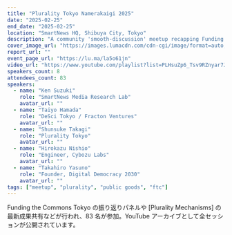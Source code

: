 ```yaml
---
title: "Plurality Tokyo Namerakaigi 2025"
date: "2025-02-25"
end_date: "2025-02-25"
location: "SmartNews HQ, Shibuya City, Tokyo"
description: "A community 'smooth-discussion' meetup recapping Funding the Commons Tokyo 2024 and previewing the Plurality Mechanisms PMF report, with lightning talks and open Q&A."
cover_image_url: "https://images.lumacdn.com/cdn-cgi/image/format=auto,fit=cover,dpr=1,background=white,quality=75,width=400,height=400/event-covers/ux/773e4025-fbb1-4731-920e-3debe136fa95"
report_url: ""
event_page_url: "https://lu.ma/la5o61jn"
video_url: "https://www.youtube.com/playlist?list=PLHsuZp6_Tsv9RZnyar7J7F8dpbHDwX5Uf"
speakers_count: 8
attendees_count: 83
speakers:
  - name: "Ken Suzuki"
    role: "SmartNews Media Research Lab"
    avatar_url: ""
  - name: "Taiyo Hamada"
    role: "DeSci Tokyo / Fracton Ventures"
    avatar_url: ""
  - name: "Shunsuke Takagi"
    role: "Plurality Tokyo"
    avatar_url: ""
  - name: "Hirokazu Nishio"
    role: "Engineer, Cybozu Labs"
    avatar_url: ""
  - name: "Takahiro Yasuno"
    role: "Founder, Digital Democracy 2030"
    avatar_url: ""
tags: ["meetup", "plurality", "public goods", "ftc"]
---
```


Funding the Commons Tokyo の振り返りパネルや [Plurality Mechanisms] の最新成果共有などが行われ、83 名が参加。YouTube アーカイブとして全セッションが公開されています。
